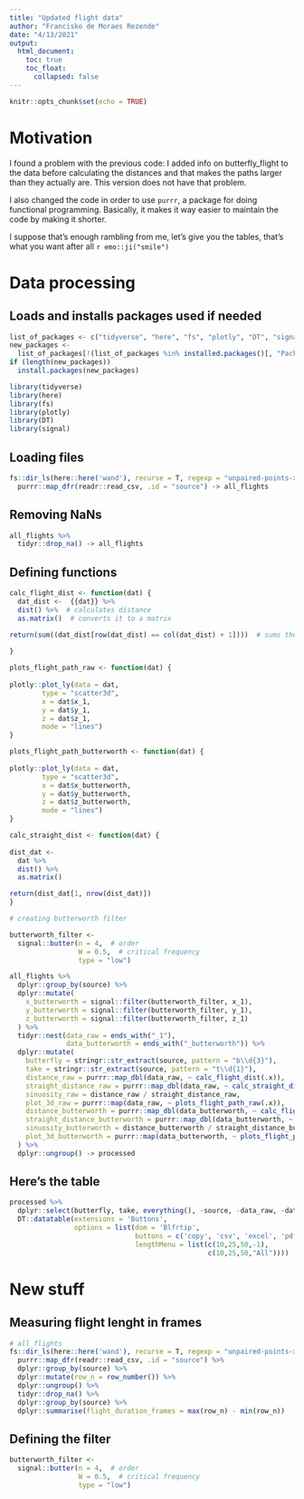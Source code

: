 ```yaml
---
title: "Updated flight data"
author: "Francisko de Moraes Rezende"
date: "4/13/2021"
output:
  html_document:
    toc: true
    toc_float:
      collapsed: false
---
```


```r
knitr::opts_chunk$set(echo = TRUE)
```

# Motivation

I found a problem with the previous code: I added info on butterfly_flight
to the data before calculating the distances and that makes the paths larger than
they actually are. This version does not have that problem.

I also changed the code in order to use `purrr`, a package for doing functional
programming. Basically, it makes it way easier to maintain the code by making it 
shorter.

I suppose that's enough rambling from me, let's give you the tables, that's what
you want after all `r emo::ji("smile")`

# Data processing

## Loads and installs packages used if needed

```r
list_of_packages <- c("tidyverse", "here", "fs", "plotly", "DT", "signal")
new_packages <-
  list_of_packages[!(list_of_packages %in% installed.packages()[, "Package"])]
if (length(new_packages))
  install.packages(new_packages)

library(tidyverse)
library(here)
library(fs)
library(plotly)
library(DT)
library(signal)
```

## Loading files

```r
fs::dir_ls(here::here('wand'), recurse = T, regexp = "unpaired-points-xyz.csv$") %>%
  purrr::map_dfr(readr::read_csv, .id = "source") -> all_flights
```

## Removing NaNs

```r
all_flights %>% 
  tidyr::drop_na() -> all_flights
```


## Defining functions

```r
calc_flight_dist <- function(dat) {
  dat_dist <-  {{dat}} %>% 
  dist() %>%  # calculates distance
  as.matrix()  # converts it to a matrix

return(sum((dat_dist[row(dat_dist) == col(dat_dist) + 1])))  # sums the distance between points by summing the points in line n and column n + 1
  
}
```

```r
plots_flight_path_raw <- function(dat) {
  
plotly::plot_ly(data = dat,
        type = "scatter3d", 
        x = dat$x_1,
        y = dat$y_1,
        z = dat$z_1,
        mode = "lines")
}
```

```r
plots_flight_path_butterworth <- function(dat) {
  
plotly::plot_ly(data = dat,
        type = "scatter3d", 
        x = dat$x_butterworth,
        y = dat$y_butterworth,
        z = dat$z_butterworth,
        mode = "lines")
}
```

```r
calc_straight_dist <- function(dat) {
  
dist_dat <- 
  dat %>% 
  dist() %>% 
  as.matrix()

return(dist_dat[1, nrow(dist_dat)])  
}

```

```r
# creating butterworth filter

butterworth_filter <-
  signal::butter(n = 4,  # order
                 W = 0.5,  # critical frequency
                 type = "low")
```

```r
all_flights %>%
  dplyr::group_by(source) %>%
  dplyr::mutate(
    x_butterworth = signal::filter(butterworth_filter, x_1),
    y_butterworth = signal::filter(butterworth_filter, y_1),
    z_butterworth = signal::filter(butterworth_filter, z_1)
  ) %>%
  tidyr::nest(data_raw = ends_with("_1"),
              data_butterworth = ends_with("_butterworth")) %>%
  dplyr::mutate(
    butterfly = stringr::str_extract(source, pattern = "b\\d{3}"),
    take = stringr::str_extract(source, pattern = "t\\d{1}"),
    distance_raw = purrr::map_dbl(data_raw, ~ calc_flight_dist(.x)),
    straight_distance_raw = purrr::map_dbl(data_raw, ~ calc_straight_dist(.x)),
    sinuosity_raw = distance_raw / straight_distance_raw,
    plot_3d_raw = purrr::map(data_raw, ~ plots_flight_path_raw(.x)),
    distance_butterworth = purrr::map_dbl(data_butterworth, ~ calc_flight_dist(.x)),
    straight_distance_butterworth = purrr::map_dbl(data_butterworth, ~ calc_straight_dist(.x)),
    sinuosity_butterworth = distance_butterworth / straight_distance_butterworth,
    plot_3d_butterworth = purrr::map(data_butterworth, ~ plots_flight_path_butterworth(.x))
  ) %>%
  dplyr::ungroup() -> processed
```

## Here's the table

```r
processed %>%  
  dplyr::select(butterfly, take, everything(), -source, -data_raw, -data_butterworth, -plot_3d_raw, -plot_3d_butterworth) %>% 
  DT::datatable(extensions = 'Buttons',
                options = list(dom = 'Blfrtip',
                               buttons = c('copy', 'csv', 'excel', 'pdf', 'print'),
                               lengthMenu = list(c(10,25,50,-1),
                                                 c(10,25,50,"All"))))
```


# New stuff

## Measuring flight lenght in frames

```r
# all_flights 
fs::dir_ls(here::here('wand'), recurse = T, regexp = "unpaired-points-xyz.csv$") %>%
  purrr::map_dfr(readr::read_csv, .id = "source") %>%
  dplyr::group_by(source) %>% 
  dplyr::mutate(row_n = row_number()) %>% 
  dplyr::ungroup() %>%
  tidyr::drop_na() %>% 
  dplyr::group_by(source) %>% 
  dplyr::summarise(flight_duration_frames = max(row_n) - min(row_n))
```

## Defining the filter

```r
butterworth_filter <-
  signal::butter(n = 4,  # order
                 W = 0.5,  # critical frequency
                 type = "low")
```


